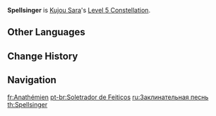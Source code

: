{{Constellation Infobox
|image       = Constellation Spellsinger.png
|description = Increases the Level of [[Tengu Stormcall]] by 3.<br />Maximum upgrade level is 15.
|level       = 5
|character   = Kujou Sara
|utility1    = Talent Level Increase
|utility2    = Elemental Skill Level Increase
}}
'''Spellsinger''' is [[Kujou Sara]]'s [[Level 5 Constellation]].

==Other Languages==
{{Other Languages
|en      = Spellsinger
|zhs     = 咒咏
|zhs_rm  = Zhòu Yǒng
|zht     = 咒詠
|zht_rm  = Zhòu Yǒng
|zh_tl   = Spell Chanting
|ja      = 呪詠
|ja_rm   = Juei
|ja_tl   = Spell Chant
|ko      = 주문 영창
|ko_rm   = Jumun Yeongchang
|ko_tl   = Cast Spell
|es      = Canto maldito
|es_tl   = Cursed Song
|fr      = Anathémien
|fr_tl   = {{Wt|anathema|Anathema}}
|ru      = Заклинательная песнь
|ru_tl   = Cursed Song
|th      = Spellsinger
|vi      = Ca Tụng
|vi_tl   = 
|de      = Beschwörungsgesang
|de_tl   = Incantation Song
|id      = Spellsinger
|pt      = Soletrador de Feitiços
|pt_tl   = Speller of Spells
|pt_note = ''Soletrador'' is a masculine term
|tr      = Büyülü Şarkı
|tr_tl   = 
|it      = Incantatrice
|it_tl   = Enchanter
}}

==Change History==
{{Change History|2.1}}

==Navigation==
{{Talent Navbox|Kujou Sara}}

[[fr:Anathémien]]
[[pt-br:Soletrador de Feitiços]]
[[ru:Заклинательная песнь]]
[[th:Spellsinger]]